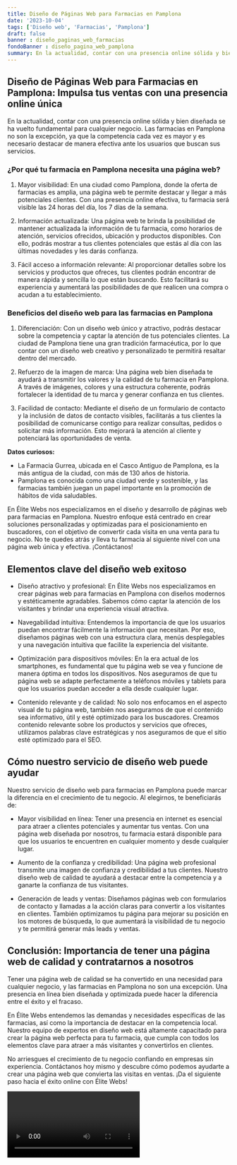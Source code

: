 ```yaml
---
title: Diseño de Páginas Web para Farmacias en Pamplona
date: '2023-10-04'
tags: ['Diseño web', 'Farmacias', 'Pamplona']
draft: false
banner : diseño_paginas_web_farmacias
fondoBanner : diseño_pagina_web_pamplona
summary: En la actualidad, contar con una presencia online sólida y bien diseñada se ha vuelto fundamental para cualquier negocio. Las farmacias en Pamplona no son la excepción, ya que la competencia cada vez es mayor y es necesario destacar de manera efectiva ante los usuarios que buscan sus servicios.
---
```


## Diseño de Páginas Web para Farmacias en Pamplona: Impulsa tus ventas con una presencia online única

En la actualidad, contar con una presencia online sólida y bien diseñada se ha vuelto fundamental para cualquier negocio. Las farmacias en Pamplona no son la excepción, ya que la competencia cada vez es mayor y es necesario destacar de manera efectiva ante los usuarios que buscan sus servicios.

### ¿Por qué tu farmacia en Pamplona necesita una página web?

1. Mayor visibilidad: En una ciudad como Pamplona, donde la oferta de farmacias es amplia, una página web te permite destacar y llegar a más potenciales clientes. Con una presencia online efectiva, tu farmacia será visible las 24 horas del día, los 7 días de la semana.

2. Información actualizada: Una página web te brinda la posibilidad de mantener actualizada la información de tu farmacia, como horarios de atención, servicios ofrecidos, ubicación y productos disponibles. Con ello, podrás mostrar a tus clientes potenciales que estás al día con las últimas novedades y les darás confianza.

3. Fácil acceso a información relevante: Al proporcionar detalles sobre los servicios y productos que ofreces, tus clientes podrán encontrar de manera rápida y sencilla lo que están buscando. Esto facilitará su experiencia y aumentará las posibilidades de que realicen una compra o acudan a tu establecimiento.

### Beneficios del diseño web para las farmacias en Pamplona

1. Diferenciación: Con un diseño web único y atractivo, podrás destacar sobre la competencia y captar la atención de tus potenciales clientes. La ciudad de Pamplona tiene una gran tradición farmacéutica, por lo que contar con un diseño web creativo y personalizado te permitirá resaltar dentro del mercado.

2. Refuerzo de la imagen de marca: Una página web bien diseñada te ayudará a transmitir los valores y la calidad de tu farmacia en Pamplona. A través de imágenes, colores y una estructura coherente, podrás fortalecer la identidad de tu marca y generar confianza en tus clientes.

3. Facilidad de contacto: Mediante el diseño de un formulario de contacto y la inclusión de datos de contacto visibles, facilitarás a tus clientes la posibilidad de comunicarse contigo para realizar consultas, pedidos o solicitar más información. Esto mejorará la atención al cliente y potenciará las oportunidades de venta.

**Datos curiosos:**
- La Farmacia Gurrea, ubicada en el Casco Antiguo de Pamplona, es la más antigua de la ciudad, con más de 130 años de historia.
- Pamplona es conocida como una ciudad verde y sostenible, y las farmacias también juegan un papel importante en la promoción de hábitos de vida saludables.

En Élite Webs nos especializamos en el diseño y desarrollo de páginas web para farmacias en Pamplona. Nuestro enfoque está centrado en crear soluciones personalizadas y optimizadas para el posicionamiento en buscadores, con el objetivo de convertir cada visita en una venta para tu negocio. No te quedes atrás y lleva tu farmacia al siguiente nivel con una página web única y efectiva. ¡Contáctanos!

<GifSeo />

<Cta />

## Elementos clave del diseño web exitoso

- Diseño atractivo y profesional: En Élite Webs nos especializamos en crear páginas web para farmacias en Pamplona con diseños modernos y estéticamente agradables. Sabemos cómo captar la atención de los visitantes y brindar una experiencia visual atractiva.

- Navegabilidad intuitiva: Entendemos la importancia de que los usuarios puedan encontrar fácilmente la información que necesitan. Por eso, diseñamos páginas web con una estructura clara, menús desplegables y una navegación intuitiva que facilite la experiencia del visitante.

- Optimización para dispositivos móviles: En la era actual de los smartphones, es fundamental que tu página web se vea y funcione de manera óptima en todos los dispositivos. Nos aseguramos de que tu página web se adapte perfectamente a teléfonos móviles y tablets para que los usuarios puedan acceder a ella desde cualquier lugar.

- Contenido relevante y de calidad: No solo nos enfocamos en el aspecto visual de tu página web, también nos aseguramos de que el contenido sea informativo, útil y esté optimizado para los buscadores. Creamos contenido relevante sobre los productos y servicios que ofreces, utilizamos palabras clave estratégicas y nos aseguramos de que el sitio esté optimizado para el SEO.

## Cómo nuestro servicio de diseño web puede ayudar

Nuestro servicio de diseño web para farmacias en Pamplona puede marcar la diferencia en el crecimiento de tu negocio. Al elegirnos, te beneficiarás de:

- Mayor visibilidad en línea: Tener una presencia en internet es esencial para atraer a clientes potenciales y aumentar tus ventas. Con una página web diseñada por nosotros, tu farmacia estará disponible para que los usuarios te encuentren en cualquier momento y desde cualquier lugar.

- Aumento de la confianza y credibilidad: Una página web profesional transmite una imagen de confianza y credibilidad a tus clientes. Nuestro diseño web de calidad te ayudará a destacar entre la competencia y a ganarte la confianza de tus visitantes.

- Generación de leads y ventas: Diseñamos páginas web con formularios de contacto y llamadas a la acción claras para convertir a los visitantes en clientes. También optimizamos tu página para mejorar su posición en los motores de búsqueda, lo que aumentará la visibilidad de tu negocio y te permitirá generar más leads y ventas.

## Conclusión: Importancia de tener una página web de calidad y contratarnos a nosotros

Tener una página web de calidad se ha convertido en una necesidad para cualquier negocio, y las farmacias en Pamplona no son una excepción. Una presencia en línea bien diseñada y optimizada puede hacer la diferencia entre el éxito y el fracaso.

En Élite Webs entendemos las demandas y necesidades específicas de las farmacias, así como la importancia de destacar en la competencia local. Nuestro equipo de expertos en diseño web está altamente capacitado para crear la página web perfecta para tu farmacia, que cumpla con todos los elementos clave para atraer a más visitantes y convertirlos en clientes.

No arriesgues el crecimiento de tu negocio confiando en empresas sin experiencia. Contáctanos hoy mismo y descubre cómo podemos ayudarte a crear una página web que convierta las visitas en ventas. ¡Da el siguiente paso hacia el éxito online con Élite Webs!

<Video />

<CtaBot job='Farmacias' city='Pamplona'/>

<Gmaps query='Pamplona+españa+maps' />